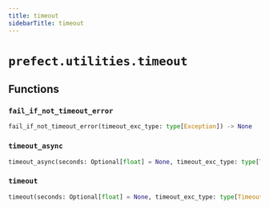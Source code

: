 ```yaml
---
title: timeout
sidebarTitle: timeout
---
```


# `prefect.utilities.timeout`

## Functions

### `fail_if_not_timeout_error` <sup><a href="https://github.com/PrefectHQ/prefect/blob/main/src/prefect/utilities/timeout.py#L11" target="_blank"><Icon icon="github" size="14" /></a></sup>

```python
fail_if_not_timeout_error(timeout_exc_type: type[Exception]) -> None
```

### `timeout_async` <sup><a href="https://github.com/PrefectHQ/prefect/blob/main/src/prefect/utilities/timeout.py#L19" target="_blank"><Icon icon="github" size="14" /></a></sup>

```python
timeout_async(seconds: Optional[float] = None, timeout_exc_type: type[TimeoutError] = TimeoutError)
```

### `timeout` <sup><a href="https://github.com/PrefectHQ/prefect/blob/main/src/prefect/utilities/timeout.py#L36" target="_blank"><Icon icon="github" size="14" /></a></sup>

```python
timeout(seconds: Optional[float] = None, timeout_exc_type: type[TimeoutError] = TimeoutError)
```

